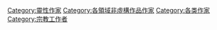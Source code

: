 {{Commonscat|Writers by religion}}

[[Category:靈性作家|Category:靈性作家]]
[[Category:各領域非虛構作品作家|Category:各領域非虛構作品作家]]
[[Category:各类作家|Category:各类作家]]
[[Category:宗教工作者|Category:宗教工作者]]
